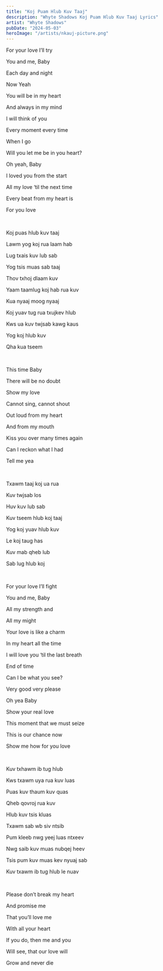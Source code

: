 ```yaml
---
title: "Koj Puam Hlub Kuv Taaj"
description: "Whyte Shadows Koj Puam Hlub Kuv Taaj Lyrics"
artist: "Whyte Shadows"
pubDate: "2024-05-03"
heroImage: "/artists/nkauj-picture.png"
---
```


For your love I’ll try

You and me, Baby

Each day and night

Now Yeah

You will be in my heart

And always in my mind

I will think of you

Every moment every time

When I go

Will you let me be in you heart?

Oh yeah, Baby

I loved you from the start

All my love ‘til the next time

Every beat from my heart is

For you love

<br />

Koj puas hlub kuv taaj

Lawm yog koj rua laam hab

Lug txais kuv lub sab

Yog tsis muas sab taaj

Thov txhoj dlaam kuv

Yaam taamlug koj hab rua kuv

Kua nyaaj moog nyaaj

Koj yuav tug rua txujkev hlub

Kws ua kuv twjsab kawg kaus

Yog koj hlub kuv

Qha kua tseem

<br />

This time Baby

There will be no doubt

Show my love

Cannot sing, cannot shout

Out loud from my heart

And from my mouth

Kiss you over many times again

Can I reckon what I had

Tell me yea

<br />

Txawm taaj koj ua rua

Kuv twjsab los

Huv kuv lub sab

Kuv tseem hlub koj taaj

Yog koj yuav hlub kuv

Le koj taug has

Kuv mab qheb lub

Sab lug hlub koj

<br />

For your love I’ll fight

You and me, Baby

All my strength and

All my might

Your love is like a charm

In my heart all the time

I will love you ‘til the last breath

End of time

Can I be what you see?

Very good very please

Oh yea Baby

Show your real love

This moment that we must seize

This is our chance now

Show me how for you love

<br />

Kuv txhawm ib tug hlub

Kws txawm uya rua kuv luas

Puas kuv thaum kuv quas

Qheb qovroj rua kuv

Hlub kuv tsis kluas

Txawm sab wb siv ntsib

Pum kleeb nwg yeej luas ntxeev

Nwg saib kuv muas nubqej heev

Tsis pum kuv muas kev nyuaj sab

Kuv txawm ib tug hlub le nuav

<br />

Please don’t break my heart

And promise me

That you’ll love me

With all your heart

If you do, then me and you

Will see, that our love will

Grow and never die
